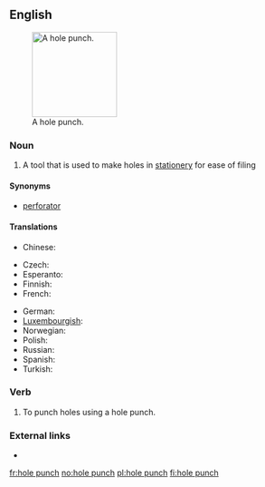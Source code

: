 ==English==
[[Image:Hole_punch.JPG|thumb|150px|A hole punch.]]

===Noun===
{{en-noun|sg=[[hole]] [[punch]]|es}}

# A tool that is used to make holes in [[stationery]] for ease of filing

====Synonyms====
* [[perforator]]

====Translations====
{{trans-top|tool}}
* Chinese:
*: {{trreq|zh}}
* Czech: {{t-|cs|děrovačka|f}}
* Esperanto: {{t-|eo|truilo|xs=Esperanto}}
* Finnish: {{t|fi|rei'ittäjä}}
* French: {{t|fr|perforateur|m}}
{{trans-mid}}
* German: {{t+|de|Locher|m}}
* [[Luxembourgish]]: {{t-|lb|Locher|xs=Luxembourgish}}
* Norwegian: {{t+|no|hullemaskin}}
* Polish: {{t|pl|dziurkacz|m}}
* Russian: {{t+|ru|дырокол|m|tr=dyrokól}}
* Spanish: {{t-|es|perforadora|f}}
* Turkish: {{t|tr|delgeç}}
{{trans-bottom}}

===Verb===
{{en-verb|hole punches|hole punching|hole punched}}

# To punch holes using a hole punch.

===External links===
* {{pedialite}}

[[fr:hole punch]]
[[no:hole punch]]
[[pl:hole punch]]
[[fi:hole punch]]